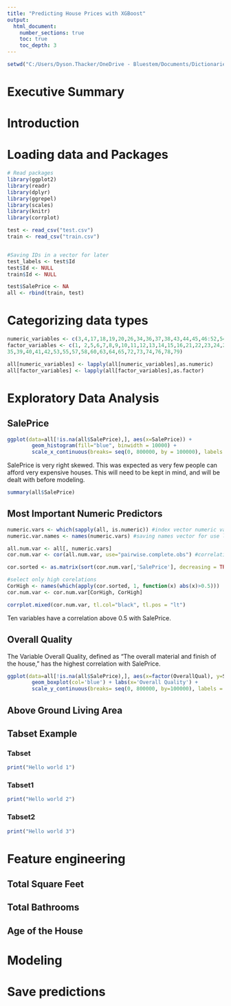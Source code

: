 ---
title: "Predicting House Prices with XGBoost"
output:
  html_document:
    number_sections: true
    toc: true
    toc_depth: 3
---

```{r, include=FALSE}
setwd("C:/Users/Dyson.Thacker/OneDrive - Bluestem/Documents/Dictionaries/House Prices with R")
```


# Executive Summary


# Introduction

# Loading data and Packages

```{r, message = FALSE, warning = FALSE}
# Read packages
library(ggplot2)
library(readr)
library(dplyr)
library(ggrepel)
library(scales)
library(knitr)
library(corrplot)
```


```{r, message = FALSE}
test <- read_csv("test.csv")
train <- read_csv("train.csv")


#Saving IDs in a vector for later
test_labels <- test$Id
test$Id <- NULL
train$Id <- NULL

test$SalePrice <- NA
all <- rbind(train, test)
```

# Categorizing data types
```{r, message = FALSE}
numeric_variables <- c(3,4,17,18,19,20,26,34,36,37,38,43,44,45,46:52,54,56,59,61,62,66:71,75,77,80)
factor_variables <- c(1, 2,5,6,7,8,9,10,11,12,13,14,15,16,21,22,23,24,25,27,28,29,30,31,32,33,
35,39,40,41,42,53,55,57,58,60,63,64,65,72,73,74,76,78,79)

all[numeric_variables] <- lapply(all[numeric_variables],as.numeric)
all[factor_variables] <- lapply(all[factor_variables],as.factor)
```

# Exploratory Data Analysis

## SalePrice
```{r, message=FALSE}
ggplot(data=all[!is.na(all$SalePrice),], aes(x=SalePrice)) +
        geom_histogram(fill="blue", binwidth = 10000) +
        scale_x_continuous(breaks= seq(0, 800000, by = 100000), labels = comma)
```

SalePrice is very right skewed. This was expected as very few people can afford very expensive houses. This will need to be kept in mind, and will be dealt with before modeling.

```{r}
summary(all$SalePrice)
```

## Most Important Numeric Predictors
```{r}
numeric.vars <- which(sapply(all, is.numeric)) #index vector numeric variables
numeric.var.names <- names(numeric.vars) #saving names vector for use later on

all.num.var <- all[, numeric.vars]
cor.num.var <- cor(all.num.var, use="pairwise.complete.obs") #correlations of all numeric variables

cor.sorted <- as.matrix(sort(cor.num.var[,'SalePrice'], decreasing = TRUE)) #sort on decreasing correlations with SalePrice

#select only high corelations
CorHigh <- names(which(apply(cor.sorted, 1, function(x) abs(x)>0.5)))
cor.num.var <- cor.num.var[CorHigh, CorHigh]

corrplot.mixed(cor.num.var, tl.col="black", tl.pos = "lt")
```

Ten variables have a correlation above 0.5 with SalePrice.

## Overall Quality

The Variable Overall Quality, defined as "The  overall material and finish of the house," has the highest correlation with SalePrice.

```{r}
ggplot(data=all[!is.na(all$SalePrice),], aes(x=factor(OverallQual), y=SalePrice))+
        geom_boxplot(col='blue') + labs(x='Overall Quality') +
        scale_y_continuous(breaks= seq(0, 800000, by=100000), labels = comma)
```


## Above Ground Living Area



## Tabset Example {.tabset}

### Tabset
```{r}
print("Hello world 1")
```

### Tabset1
```{r}
print("Hello world 2")
```


### Tabset2
```{r}
print("Hello world 3")
```

# Feature engineering

## Total Square Feet

## Total Bathrooms

## Age of the House

# Modeling
















# Save predictions

<!-- ```{r} -->
<!-- sub_avg <- data.frame(Id = test_labels, SalePrice = ) -->
<!-- head(sub_avg) -->
<!-- write.csv(sub_avg, file = 'average.csv', row.names = F) -->
<!-- ``` -->

